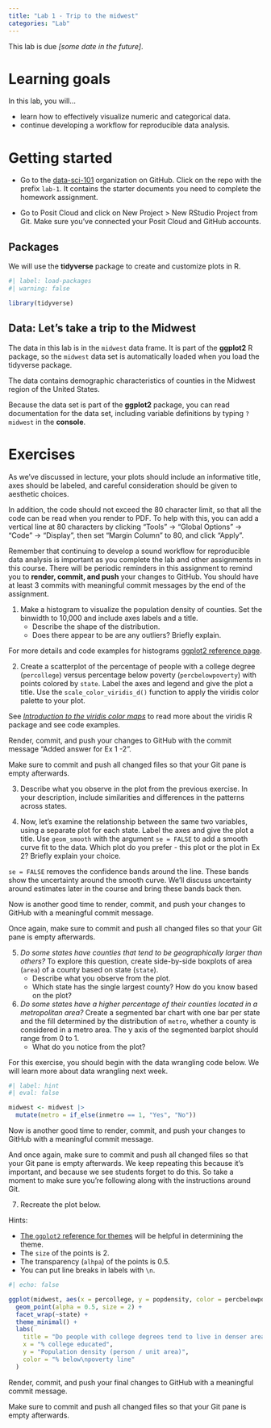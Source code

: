 ```yaml
---
title: "Lab 1 - Trip to the midwest"
categories: "Lab"
---
```


::: callout-important
This lab is due *\[some date in the future\]*.
:::

# Learning goals

In this lab, you will...

-   learn how to effectively visualize numeric and categorical data.
-   continue developing a workflow for reproducible data analysis.

# Getting started

-   Go to the [data-sci-101](https://github.com/data-sci-101) organization on GitHub. Click on the repo with the prefix `lab-1`. It contains the starter documents you need to complete the homework assignment.

-   Go to Posit Cloud and click on New Project \> New RStudio Project from Git. Make sure you've connected your Posit Cloud and GitHub accounts.

## Packages

We will use the **tidyverse** package to create and customize plots in R.

```r
#| label: load-packages
#| warning: false

library(tidyverse)
```

## Data: Let's take a trip to the Midwest

The data in this lab is in the `midwest` data frame. It is part of the **ggplot2** R package, so the `midwest` data set is automatically loaded when you load the tidyverse package.

The data contains demographic characteristics of counties in the Midwest region of the United States.

Because the data set is part of the **ggplot2** package, you can read documentation for the data set, including variable definitions by typing `?midwest` in the **console**.

# Exercises

As we've discussed in lecture, your plots should include an informative title, axes should be labeled, and careful consideration should be given to aesthetic choices.

In addition, the code should not exceed the 80 character limit, so that all the code can be read when you render to PDF. To help with this, you can add a vertical line at 80 characters by clicking "Tools" $\rightarrow$ "Global Options" $\rightarrow$ "Code" $\rightarrow$ "Display", then set "Margin Column" to 80, and click "Apply".

Remember that continuing to develop a sound workflow for reproducible data analysis is important as you complete the lab and other assignments in this course. There will be periodic reminders in this assignment to remind you to **render, commit, and push** your changes to GitHub. You should have at least 3 commits with meaningful commit messages by the end of the assignment.

1.  Make a histogram to visualize the population density of counties. Set the binwidth to 10,000 and include axes labels and a title.
    -   Describe the shape of the distribution.
    -   Does there appear to be are any outliers? Briefly explain.

::: callout-note
For more details and code examples for histograms [ggplot2 reference page](https://ggplot2.tidyverse.org/reference/geom_histogram.html).
:::

2.  Create a scatterplot of the percentage of people with a college degree (`percollege`) versus percentage below poverty (`percbelowpoverty`) with points colored by `state`. Label the axes and legend and give the plot a title. Use the `scale_color_viridis_d()` function to apply the viridis color palette to your plot.

::: callout-note
See [*Introduction to the viridis color maps*](https://cran.r-project.org/web/packages/viridis/vignettes/intro-to-viridis.html) to read more about the viridis R package and see code examples.
:::

::: render-commit-push
Render, commit, and push your changes to GitHub with the commit message "Added answer for Ex 1 -2".

Make sure to commit and push all changed files so that your Git pane is empty afterwards.
:::

3.  Describe what you observe in the plot from the previous exercise. In your description, include similarities and differences in the patterns across states.

4.  Now, let's examine the relationship between the same two variables, using a separate plot for each state. Label the axes and give the plot a title. Use `geom_smooth` with the argument `se = FALSE` to add a smooth curve fit to the data. Which plot do you prefer - this plot or the plot in Ex 2? Briefly explain your choice.

::: callout-note
`se = FALSE` removes the confidence bands around the line. These bands show the uncertainty around the smooth curve. We'll discuss uncertainty around estimates later in the course and bring these bands back then.
:::

::: render-commit-push
Now is another good time to render, commit, and push your changes to GitHub with a meaningful commit message.

Once again, make sure to commit and push all changed files so that your Git pane is empty afterwards.
:::

5.  *Do some states have counties that tend to be geographically larger than others?* To explore this question, create side-by-side boxplots of area (`area`) of a county based on state (`state`).
    -   Describe what you observe from the plot.
    -   Which state has the single largest county? How do you know based on the plot?
6.  *Do some states have a higher percentage of their counties located in a metropolitan area?* Create a segmented bar chart with one bar per state and the fill determined by the distribution of `metro`, whether a county is considered in a metro area. The y axis of the segmented barplot should range from 0 to 1.
    -   What do you notice from the plot?

::: callout-note
For this exercise, you should begin with the data wrangling code below. We will learn more about data wrangling next week.
:::

```r
#| label: hint
#| eval: false

midwest <- midwest |>
  mutate(metro = if_else(inmetro == 1, "Yes", "No"))
```

::: render-commit-push
Now is another good time to render, commit, and push your changes to GitHub with a meaningful commit message.

And once again, make sure to commit and push all changed files so that your Git pane is empty afterwards. We keep repeating this because it's important, and because we see students forget to do this. So take a moment to make sure you're following along with the instructions around Git.
:::

7.  Recreate the plot below.

Hints:

-   [The `ggplot2` reference for themes](https://ggplot2.tidyverse.org/reference/ggtheme.html) will be helpful in determining the theme.
-   The `size` of the points is 2.
-   The transparency (`alhpa`) of the points is 0.5.
-   You can put line breaks in labels with `\n`.

```r
#| echo: false

ggplot(midwest, aes(x = percollege, y = popdensity, color = percbelowpoverty)) +
  geom_point(alpha = 0.5, size = 2) +
  facet_wrap(~state) +
  theme_minimal() +
  labs(
    title = "Do people with college degrees tend to live in denser areas?",
    x = "% college educated",
    y = "Population density (person / unit area)",
    color = "% below\npoverty line"
  )
```

::: render-commit-push
Render, commit, and push your final changes to GitHub with a meaningful commit message.

Make sure to commit and push all changed files so that your Git pane is empty afterwards.
:::
